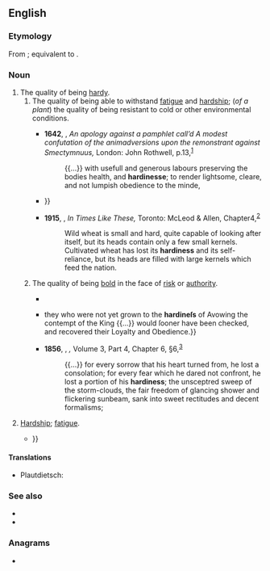 ==English==

===Etymology===
From {{inh|en|enm|hardynesse}}; equivalent to {{suffix|en|hardy|ness}}.

===Noun===
{{wikipedia|hardiness (plants)}}
{{en-noun|~}}

# The quality of being [[hardy]].
## The quality of being able to withstand [[fatigue]] and [[hardship]]; (''of a plant'') the quality of being resistant to cold or other environmental conditions.
##: {{ux|en|Kale is known for its winter-'''hardiness'''.}}
##* '''1642''', {{w|John Milton}}, ''An apology against a pamphlet call’d A modest confutation of the animadversions upon the remonstrant against Smectymnuus,'' London: John Rothwell, p.{{nbsp}}13,<sup>[http://name.umdl.umich.edu/A70588.0001.001]</sup>
##*: {{...}} with usefull and generous labours preserving the bodies health, and '''hardinesse'''; to render lightsome, cleare, and not lumpish obedience to the minde,
##* {{RQ:Swift Gulliver's Travels|IV|VIII|284|{{smc|But}} the ''Houynhnhnms'' train up their Youth to Strength, Speed, and '''Hardineſs''', by exerciſing them in running Races up and down ſteep Hills, and over hard and ſtony Grounds {{...}}}}
##* '''1915''', {{w|Nellie McClung}}, ''In Times Like These,'' Toronto: McLeod & Allen, Chapter{{nbsp}}4,<sup>[https://www.gutenberg.org/files/29861/29861-h/29861-h.htm]</sup>
##*: Wild wheat is small and hard, quite capable of looking after itself, but its heads contain only a few small kernels. Cultivated wheat has lost its '''hardiness''' and its self-reliance, but its heads are filled with large kernels which feed the nation.
## {{lb|en|obsolete}} The quality of being [[bold]] in the face of [[risk]] or [[authority]].
##: {{syn|en|hardihood|audacity|boldness|firmness|assurance}}
##* {{RQ:Shakespeare Cymbeline|III|vi|385|2|Plentie, and Peace breeds Cowards: Hardneſſe euer / Of '''Hardineſſe''' is Mother.}}
##* {{RQ:Clarendon History|V|465|{{...}} they who were not yet grown to the '''hardineſs''' of Avowing the contempt of the King {{...}} would ſooner have been checked, and recovered their Loyalty and Obedience.}}
##* '''1856''', {{w|John Ruskin}}, ''{{w|Modern Painters}},'' Volume 3, Part 4, Chapter 6, §{{nbsp}}6,<sup>[http://www.gutenberg.org/files/38923/38923-h/38923-h.htm]</sup>
##*: {{...}} for every sorrow that his heart turned from, he lost a consolation; for every fear which he dared not confront, he lost a portion of his '''hardiness'''; the unsceptred sweep of the storm-clouds, the fair freedom of glancing shower and flickering sunbeam, sank into sweet rectitudes and decent formalisms;
# {{lb|en|obsolete}} [[hardship|Hardship]]; [[fatigue]].
#* {{RQ:Spenser Ireland|year=1715|1577|Yet ſure they are very valiant, and hardy, for the moſt part great Indurers of Cold, Labour, Hunger, and all '''Hardineſs''' {{...}}}}

====Translations====
{{trans-top|the quality of being hardy}}
* Plautdietsch: {{t|pdt|Hoatlichkjeit|f}}
{{trans-mid}}
{{trans-bottom}}

===See also===
* {{l|en|foolhardiness}}
* {{l|en|hardness}}

===Anagrams===
* {{anagrams|en|a=adehinrss|shandries}}